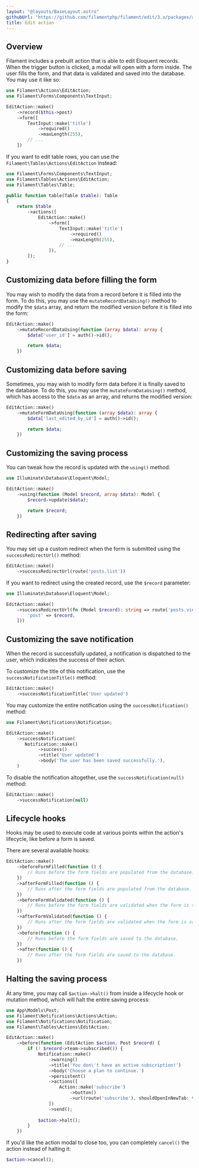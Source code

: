 ```yaml
---
layout: "@layouts/BaseLayout.astro"
githubUrl: "https://github.com/filamentphp/filament/edit/3.x/packages/actions/docs/07-prebuilt-actions/02-edit.md"
title: Edit action
---
```


## Overview

Filament includes a prebuilt action that is able to edit Eloquent records. When the trigger button is clicked, a modal will open with a form inside. The user fills the form, and that data is validated and saved into the database. You may use it like so:

```php
use Filament\Actions\EditAction;
use Filament\Forms\Components\TextInput;

EditAction::make()
    ->record($this->post)
    ->form([
        TextInput::make('title')
            ->required()
            ->maxLength(255),
        // ...
    ])
```

If you want to edit table rows, you can use the `Filament\Tables\Actions\EditAction` instead:

```php
use Filament\Forms\Components\TextInput;
use Filament\Tables\Actions\EditAction;
use Filament\Tables\Table;

public function table(Table $table): Table
{
    return $table
        ->actions([
            EditAction::make()
                ->form([
                    TextInput::make('title')
                        ->required()
                        ->maxLength(255),
                    // ...
                ]),
        ]);
}
```

## Customizing data before filling the form

You may wish to modify the data from a record before it is filled into the form. To do this, you may use the `mutateRecordDataUsing()` method to modify the `$data` array, and return the modified version before it is filled into the form:

```php
EditAction::make()
    ->mutateRecordDataUsing(function (array $data): array {
        $data['user_id'] = auth()->id();

        return $data;
    })
```

## Customizing data before saving

Sometimes, you may wish to modify form data before it is finally saved to the database. To do this, you may use the `mutateFormDataUsing()` method, which has access to the `$data` as an array, and returns the modified version:

```php
EditAction::make()
    ->mutateFormDataUsing(function (array $data): array {
        $data['last_edited_by_id'] = auth()->id();

        return $data;
    })
```

## Customizing the saving process

You can tweak how the record is updated with the `using()` method:

```php
use Illuminate\Database\Eloquent\Model;

EditAction::make()
    ->using(function (Model $record, array $data): Model {
        $record->update($data);

        return $record;
    })
```

## Redirecting after saving

You may set up a custom redirect when the form is submitted using the `successRedirectUrl()` method:

```php
EditAction::make()
    ->successRedirectUrl(route('posts.list'))
```

If you want to redirect using the created record, use the `$record` parameter:

```php
use Illuminate\Database\Eloquent\Model;

EditAction::make()
    ->successRedirectUrl(fn (Model $record): string => route('posts.view', [
        'post' => $record,
    ]))
```

## Customizing the save notification

When the record is successfully updated, a notification is dispatched to the user, which indicates the success of their action.

To customize the title of this notification, use the `successNotificationTitle()` method:

```php
EditAction::make()
    ->successNotificationTitle('User updated')
```

You may customize the entire notification using the `successNotification()` method:

```php
use Filament\Notifications\Notification;

EditAction::make()
    ->successNotification(
       Notification::make()
            ->success()
            ->title('User updated')
            ->body('The user has been saved successfully.'),
    )
```

To disable the notification altogether, use the `successNotification(null)` method:

```php
EditAction::make()
    ->successNotification(null)
```

## Lifecycle hooks

Hooks may be used to execute code at various points within the action's lifecycle, like before a form is saved.

There are several available hooks:

```php
EditAction::make()
    ->beforeFormFilled(function () {
        // Runs before the form fields are populated from the database.
    })
    ->afterFormFilled(function () {
        // Runs after the form fields are populated from the database.
    })
    ->beforeFormValidated(function () {
        // Runs before the form fields are validated when the form is saved.
    })
    ->afterFormValidated(function () {
        // Runs after the form fields are validated when the form is saved.
    })
    ->before(function () {
        // Runs before the form fields are saved to the database.
    })
    ->after(function () {
        // Runs after the form fields are saved to the database.
    })
```

## Halting the saving process

At any time, you may call `$action->halt()` from inside a lifecycle hook or mutation method, which will halt the entire saving process:

```php
use App\Models\Post;
use Filament\Notifications\Actions\Action;
use Filament\Notifications\Notification;
use Filament\Tables\Actions\EditAction;

EditAction::make()
    ->before(function (EditAction $action, Post $record) {
        if (! $record->team->subscribed()) {
            Notification::make()
                ->warning()
                ->title('You don\'t have an active subscription!')
                ->body('Choose a plan to continue.')
                ->persistent()
                ->actions([
                    Action::make('subscribe')
                        ->button()
                        ->url(route('subscribe'), shouldOpenInNewTab: true),
                ])
                ->send();
        
            $action->halt();
        }
    })
```

If you'd like the action modal to close too, you can completely `cancel()` the action instead of halting it:

```php
$action->cancel();
```

